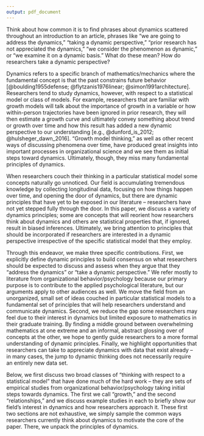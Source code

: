 ```yaml
---
output: pdf_document
---
```


Think about how common it is to find phrases about dynamics scattered throughout an introduction to an article, phrases like "we are going to address the dynamics," "taking a dynamic perspective," "prior research has not appreciated the dynamics," "we consider the phenomenon as dynamic," or "we examine it on a dynamic basis." What do these mean? How do researchers take a dynamic perspective?

Dynamics refers to a specific branch of mathematics/mechanics where the fundamental concept is that the past constrains future behavior  [@boulding1955defense; @flytzanis1976linear; @simon1991architecture]. Researchers tend to study dynamics, however, with respect to a statistical model or class of models. For example, researchers that are familiar with growth models will talk about the importance of growth in a variable or how within-person trajectories have been ignored in prior research, they will then estimate a growth curve and ultimately convey something about trend or growth over time and how this result has added a new dynamic perspective to our understanding [e.g., @dunford_is_2012; @hulsheger_dawn_2016]. "Growth model thinking," as well as other recent ways of discussing phenomena over time, have produced great insights into important processes in organizational science and we see them as initial steps toward dynamics. Ultimately, though, they miss many fundamental principles of dynamics. 

When researchers couch their thinking in a particular statistical model some concepts naturally go unnoticed. Our field is accumulating tremendous knowledge by collecting longitudinal data, focusing on how things happen over time, and opening the door of dynamics, but there are dynamic principles that have yet to be exposed in our literature -- researchers have not yet stepped fully through the door. In this paper, we discuss a variety of dynamics principles; some are concepts that will reorient how researchers think about dynamics and others are statistical properties that, if ignored, result in biased inferences. Ultimately, we bring attention to principles that should be incorporated if researchers are interested in a dynamic perspective irrespective of the specific statistical model that they employ.

Through this endeavor, we make three specific contributions. First, we explicitly define dynamic principles to build consensus on what researchers should be expected to discuss and assess when they argue that they "address the dynamics" or "take a dynamic perspective." We refer mostly to literature from organizational behavior/psychology because our primary purpose is to contribute to the applied psychological literature, but our arguments apply to other audiences as well. We move the field from an unorganized, small set of ideas couched in particular statistical models to a fundamental set of principles that will help researchers understand and communicate dynamics. Second, we reduce the gap some researchers may feel due to their interest in dynamics but limited exposure to mathematics in their graduate training. By finding a middle ground between overwhelming mathematics at one extreme and an informal, abstract glossing over of concepts at the other, we hope to gently guide researchers to a more formal understanding of dynamic principles. Finally, we highlight opportunities that researchers can take to appreciate dynamics with data that exist already -- in many cases, the jump to dynamic thinking does not necessarily require an entirely new data set.

Below, we first discuss two broad classes of "thinking with respect to a statistical model" that have done much of the hard work -- they are sets of empirical studies from organizational behavior/psychology taking initial steps towards dynamics. The first we call "growth," and the second "relationships," and we discuss example studies in each to briefly show our field's interest in dynamics and how researchers approach it. These first two sections are not exhaustive, we simply sample the common ways researchers currently think about dynamics to motivate the core of the paper. There, we unpack the principles of dynamics. 
